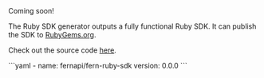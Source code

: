 <Callout intent = "tip">
Coming soon! 
</Callout>

The Ruby SDK generator outputs a fully functional Ruby
SDK. It can publish the SDK to [RubyGems.org](RubyGems.org).

Check out the source code [here](https://github.com/fern-api/fern-ruby).

<CodeBlock title="generators.yml">
```yaml
- name: fernapi/fern-ruby-sdk
  version: 0.0.0
```
</CodeBlock>
